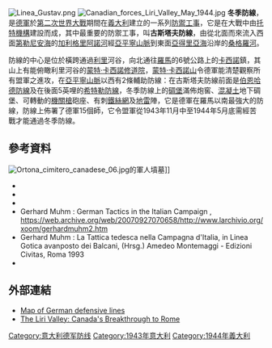 {{Campaignbox Italy}}
{{Campaignbox Winter Line}}
[[File:Linea_Gustav.png|thumb]]
[[File:Canadian_forces_Liri_Valley_May_1944.jpg|thumb]]
'''冬季防線'''，是[[德意志國防軍|德軍]]於[[第二次世界大戰|第二次世界大戰]]期間在[[義大利|義大利]]建立的一系列[[防禦工事|防禦工事]]，它是在大戰中由[[托特機構|托特機構]]建設而成，其中最重要的防禦工事，叫'''古斯塔夫防線'''，由從北面而來流入西面[[第勒尼安海|第勒尼安海]]的[[加利格里阿諾河|加利格里阿諾河]]經[[亞平寧山脈|亞平寧山脈]]到東面[[亞得里亞海|亞得里亞海]]沿岸的[[桑格羅河|桑格羅河]]。

防線的中心是位於橫跨通過[[利里|利里]]河谷，向北通往[[羅馬|羅馬]]的6號公路上的[[卡西諾|卡西諾]]鎮，其山上有能俯瞰利里河谷的[[蒙特·卡西諾修道院|蒙特·卡西諾修道院]]，[[蒙特·卡西諾山|蒙特·卡西諾山]]令德軍能清楚觀察所有盟軍之進攻，在[[亞平寧山脈|亞平寧山脈]]以西有2條輔助防線：在古斯塔夫防線前面是[[伯恩哈德防線|伯恩哈德防線]]及在後面5英哩的[[希特勒防線|希特勒防線]]，冬季防線上的[[碉堡|碉堡]]滿佈炮窖、[[混凝土|混凝土]]地下碉堡、可轉動的[[機關槍|機關槍]]砲座、有刺[[鐵絲網|鐵絲網]]及[[地雷|地雷]]陣，它是德軍在羅馬以南最強大的防線，防線上佈署了德軍15個師，它令盟軍從1943年11月中至1944年5月底需經苦戰才能通過冬季防線。

==參考資料==
[[File:Ortona_cimitero_canadese_06.jpg|thumb]]的軍人墳墓]]
* {{cite book | author=Unknown| title=[http://www.army.mil/cmh-pg/books/wwii/winterline/winter-fm.htm CMH Online bookshelves: Fifth Army at the Winter Line 15 November 1943 - 15 January 1944] | publisher=US Army Center of Military History|location=Washington| year=1945| id=CMH Pub 100-9}}
* {{cite book | author=Unknown| title=[http://www.army.mil/cmh/books/wwii/volturno/volturno-fm.htm CMH Online bookshelves: From the Volturno to the Winter Line 6 October-15 November 1943] | publisher=US Army Center of Military History|location=Washington| year=1944| id=CMH Pub 100-8}}
* {{cite book | author=Col. Kenneth V. Smith| title=[http://www.army.mil/cmh/brochures/naples/72-17.htm CMH Online bookshelves: WWII Campaigns, Naples-Foggia 9 September 1943-21 January 1944] | publisher=US Army Center of Military History|location=Washington| year=1944| id=CMH Pub 72-17}}
* Gerhard Muhm : German Tactics in the Italian Campaign , https://web.archive.org/web/20070927070658/http://www.larchivio.org/xoom/gerhardmuhm2.htm
* Gerhard Muhm : La Tattica tedesca nella Campagna d'Italia, in Linea Gotica avanposto dei Balcani, (Hrsg.) Amedeo Montemaggi - Edizioni Civitas, Roma 1993
* {{cite book | author=[[Michael_Carver,_Baron_Carver|Field Marshall Lord Carver]]| title=The Imperial War Museum Book of the War in Italy 1943-1945| publisher=Sidgwick & Jackson|location=London | year=2001 | id=ISBN 0-330-48230-0}}

==外部連結==
*[http://www.military.com/Resources/ResourceFileView?file=worldwarii_europe_maps_map47.htm Map of German defensive lines] {{Wayback|url=http://www.military.com/Resources/ResourceFileView?file=worldwarii_europe_maps_map47.htm |date=20080219140535 }}
*[http://www.wwii.ca/page30.html The Liri Valley: Canada's Breakthrough to Rome] {{Wayback|url=http://www.wwii.ca/page30.html |date=20120204195119 }}

[[Category:意大利德军防线|Category:意大利德军防线]]
[[Category:1943年意大利|Category:1943年意大利]]
[[Category:1944年義大利|Category:1944年義大利]]